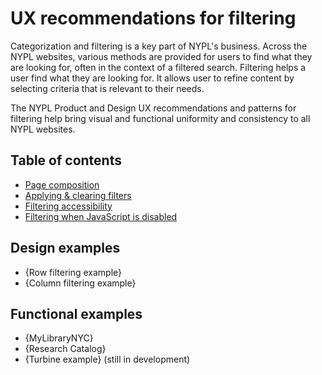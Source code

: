 

<Meta title="Style Guide/Filtering/Overview" />

# UX recommendations for filtering

Categorization and filtering is a key part of NYPL's business. Across the NYPL
websites, various methods are provided for users to find what they are looking
for, often in the context of a filtered search. Filtering helps a user find what
they are looking for. It allows user to refine content by selecting criteria
that is relevant to their needs.

The NYPL Product and Design UX recommendations and patterns for filtering help
bring visual and functional uniformity and consistency to all NYPL websites.

## Table of contents

- [Page composition](?path=/docs/style-guide-filtering-page-composition--docs)
- [Applying &amp; clearing filters](?path=/docs/style-guide-filtering-applying-clearing-filters--docs)
- [Filtering accessibility](?path=/docs/style-guide-filtering-accessibility--docs)
- [Filtering when JavaScript is disabled](?path=/docs/style-guide-filtering-javascript-disabled--docs)

## Design examples

- {<Link href="https://www.figma.com/design/qpllPO7SRpgaXdhk5mG9BH/Example-Page-Design?node-id=1361-11781&t=CVP20UTxu75HE0YX-11" target="_blank" type="external">Row filtering example</Link>}
- {<Link href="https://www.figma.com/design/qpllPO7SRpgaXdhk5mG9BH/Example-Page-Design?node-id=1871-10399&t=CVP20UTxu75HE0YX-11" target="_blank" type="external">Column filtering example</Link>}

## Functional examples

- {<Link href="https://www.mylibrarynyc.org/teacher_set_data?keyword=dogs" target="_blank" type="external">MyLibraryNYC</Link>}
- {<Link href="https://www.nypl.org/research/research-catalog/bib/b21148115" target="_blank" type="external">Research Catalog</Link>}
- {<Link href="https://nypl-ds-test-app.vercel.app/fullPages/search-and-filter#above-header-notification" target="_blank" type="external">Turbine example</Link>} (still in development)
